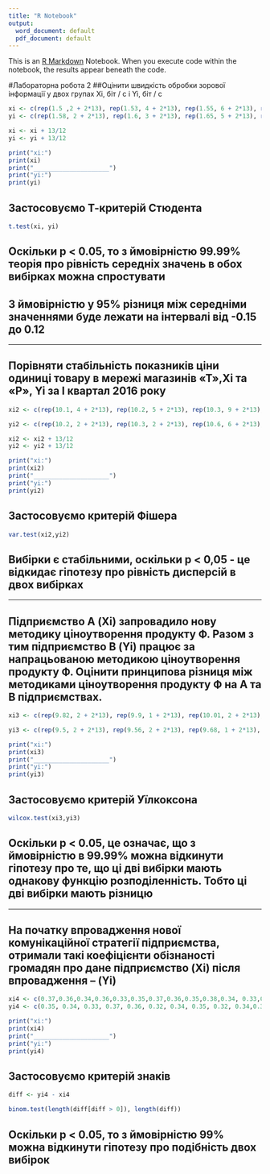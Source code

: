 ```yaml
---
title: "R Notebook"
output:
  word_document: default
  pdf_document: default
---
```


This is an [R Markdown](http://rmarkdown.rstudio.com) Notebook. When you execute code within the notebook, the results appear beneath the code. 

#Лабораторна робота 2
##Оцінити швидкість обробки зорової інформації у двох групах Xi, біт / с і Yi, біт / с

```r
xi <- c(rep(1.5 ,2 + 2*13), rep(1.53, 4 + 2*13), rep(1.55, 6 + 2*13), rep(1.59, 8 + 2*13), rep(1.6, 2 + 2*13), rep(1.62, 2*13))
yi <- c(rep(1.58, 2 + 2*13), rep(1.6, 3 + 2*13), rep(1.65, 5 + 2*13), rep(1.74, 7 + 2*13), rep(1.8, 4 + 2*13), rep(1.82, 2 + 2*13))

xi <- xi + 13/12
yi <- yi + 13/12

print("xi:")
print(xi)
print("_____________________")
print("yi:")
print(yi)
```

## Застосовуємо Т-критерій Стюдента

```r
t.test(xi, yi)
```

## Оскільки p < 0.05, то з ймовірністю 99.99% теорія про рівність середніх значень в обох вибірках можна спростувати
## З ймовірністю у 95% різниця між середніми значеннями буде лежати на інтервалі від -0.15 до 0.12

________________________________________________________________________

## Порівняти стабільність показників ціни одиниці товару в мережі магазинів «Т»,Xi та «Р», Yi за І квартал 2016 року

```r
xi2 <- c(rep(10.1, 4 + 2*13), rep(10.2, 5 + 2*13), rep(10.3, 9 + 2*13), rep(10.4, 6 + 2*13), rep(10.5, 5 + 2*13), rep(10.7, 2*13))

yi2 <- c(rep(10.2, 2 + 2*13), rep(10.3, 2 + 2*13), rep(10.6, 6 + 2*13), rep(10.7, 10 + 2*13), rep(10.9, 7 + 2*13), rep(11.2, 3*13))

xi2 <- xi2 + 13/12
yi2 <- yi2 + 13/12

print("xi:")
print(xi2)
print("_____________________")
print("yi:")
print(yi2)
```

## Застосовуємо критерій Фішера

```r
var.test(xi2,yi2)
```

## Вибірки є стабільними, оскільки p < 0,05 - це відкидає гіпотезу про рівність дисперсій в двох вибірках

__________________________________________________________________________

## Підприємство А (Xi) запровадило нову методику ціноутворення продукту Ф. Разом з тим підприємство В (Yi) працює за напрацьованою методикою ціноутворення продукту Ф. Оцінити принципова різниця між методиками ціноутворення продукту Ф на А та В підприємствах.

```r
xi3 <- c(rep(9.82, 2 + 2*13), rep(9.9, 1 + 2*13), rep(10.01, 2 + 2*13), rep(10.24, 3 + 2*13), rep(10.5, 2 + 2*13), rep(10.82, 2*13))

yi3 <- c(rep(9.5, 2 + 2*13), rep(9.56, 2 + 2*13), rep(9.68, 1 + 2*13), rep(9.9, 2 + 2*13), rep(10.03, 3 + 2*13), rep(10.5, 2*13), rep(10.52, 2*13))

print("xi:")
print(xi3)
print("_____________________")
print("yi:")
print(yi3)
```

## Застосовуємо критерій Уїлкоксона

```r
wilcox.test(xi3,yi3)
```

## Оскільки p < 0.05, це означає, що з ймовірністю в 99.99% можна відкинути гіпотезу про те, що ці дві вибірки мають однакову функцію розподіленність. Тобто ці дві вибірки мають різницю

__________________________________________________________________________

## На початку впровадження нової комунікаційної стратегії підприємства, отримали такі коефіцієнти обізнаності громадян про дане підприємство (Xi) після впровадження – (Yi)

```r
xi4 <- c(0.37,0.36,0.34,0.36,0.33,0.35,0.37,0.36,0.35,0.38,0.34, 0.33,0.36,0.35,0.37)
yi4 <- c(0.35, 0.34, 0.33, 0.37, 0.36, 0.32, 0.34, 0.35, 0.32, 0.34,0.32,0.33,0.38,0.35,0.36)

print("xi:")
print(xi4)
print("_____________________")
print("yi:")
print(yi4)
```

## Застосовуємо критерій знаків

```r
diff <- yi4 - xi4

binom.test(length(diff[diff > 0]), length(diff))
```

## Оскільки p < 0.05, то з ймовірністю 99% можна відкинути гіпотезу про подібність двох вибірок

